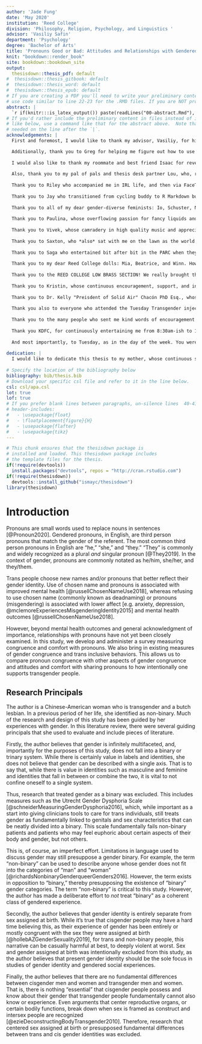 ```yaml
---
author: 'Jade Fung'
date: 'May 2020'
institution: 'Reed College'
division: 'Philosophy, Religion, Psychology, and Linguistics '
advisor: 'Vasiliy Safin'
department: 'Psychology'
degree: 'Bachelor of Arts'
title: 'Pronouns Good or Bad: Attitudes and Relationships with Gendered Pronouns in Gender-Diverse Undergraduates'
knit: "bookdown::render_book"
site: bookdown::bookdown_site
output: 
  thesisdown::thesis_pdf: default
#  thesisdown::thesis_gitbook: default
#  thesisdown::thesis_word: default
#  thesisdown::thesis_epub: default
# If you are creating a PDF you'll need to write your preliminary content (e.g., abstract, acknowledgements) here or
# use code similar to line 22-23 for the .RMD files. If you are NOT producing a PDF, you can delete or silence lines 21-32 in this YAML header.
abstract: |
  `r if(knitr:::is_latex_output()) paste(readLines("00-abstract.Rmd"), collapse = '\n  ')`
# If you'd rather include the preliminary content in files instead of inline
# like below, use a command like that for the abstract above.  Note that a tab is 
# needed on the line after the `|`.
acknowledgements: |
  First and foremost, I would like to thank my advisor, Vasiliy, for his patience and continuous support as I changed the scope of my thesis over and over, well into February. Also go us for getting the biggest sample size in a thesis, maybe ever?

  Additionally, thank you to Greg for helping me figure out how to use magic i.e. use PCA, which I think most people will probably end up thinking is magic but whatever. It's just an undergraduate thesis. Sorry that I stopped coming to class but still came to your office hour for thesis help haha.
  
  I would also like to thank my roommate and best friend Isaac for revealing to me the true, nefarious purpose of homosexuality, which I am now sworn to take to the grave without telling another soul. Also thanks for cooking me dinner almost every day for that two week period where I didn't go to class and just worked on my thesis and talked about girls. You are the truly the best fag a dyke could ask for. 
  
  Also, thank you to my pal of pals and thesis desk partner Lou, who, regardless of the pronouns I was in to, was always by side and down to banter in a variety of accents and codes for four straight years! Four years! Alright! Cheerio! 
  
  Thank you to Riley who accompanied me in IRL life, and then via FaceTime as the pandemic fell over Oregon, in my descent into madness as I began realizing that, while the semester was ending, the completion thesis was not. You're quite funny *very* pretty, *even* for a tranny. See you tomorrow. 
  
  Thank you to Jay who transitioned from cycling buddy to R Markdown buddy as you graduated and I started thesis. Hopefully we can detransition soon. 
  
  Thank you to all of my dear gender-diverse feminists: Io, Schuster, Nell, and Zoe. While I don't think we actually settled on a definition of "gender diverse," I'm glad that we were able to exercise that term enough for me to feel confident using it in my thesis title and never define it in the text. 
  
  Thank you to Paulina, whose overflowing passion for fancy liquids and weird modern classical music knows no geographical bounds i.e. not Oregon i.e. Chicago. Let's do that again sometime. 
  
  Thank you to Vivek, whose camradery in high quality music and appreciation for Paul was a continuous sorce of joy over the years. It's a shame you chose the worse major—neuroscience—so we'll never truly be on equal footing, but I see you and I appreciate you. Also thanks for your short-lived TA role with Beef Tip helping us teach Ophelia to press the lever on her *other* right. 
  
  Thank you to Saxton, who *also* sat with me on the lawn as the world switched up it vibes. Because I got an extension on my thesis, I have the privlege of ripping your acknowledgement text for mine. 
  
  Thank you to Saga who entertained bit after bit in the PARC when they really had no choice because they were at work. Also thank you for finally revealing the author's rhetorical purpose in your thesis. While I don't personally grasp what "g\*y s\*x" means, I trust you and the personal significance it holds for you. 
  
  Thank you to my dear Reed College dolls: Mia, Beatrice, and Winn. How very feminist of us to queer higher-ed and our small liberal arts college in the Portland Northwest by transitioning while studying. Stunning. 
  
  Thank you to the REED COLLEGE LOW BRASS SECTION! We really brought that Reed College sound for FOUR YEARS in a row! Don't you all remember four years ago? With Yuan? Anyone? Thank you to all of the Low Brass underclassmen, Henry, Jon, and Gloria, who bought Ryen and I pizza seemingly every night this semester until the 2019–20 coronavirus pandemic put a halt to all of that. 
  
  Thank you to Kristin, whose continuous encouragement, support, and interest in my work in and out of the mLab pushed me to new levels. 
  
  Thank you to Dr. Kelly "Preisdent of Solid Air" Chacón PhD Esq., whose, frankly, *rediculous* tollerance of my bits blossomed into a wonderful friendship. In your own words, I now know neither physics nor chemistry. But, I have a friend. Additionally, thank you to Luke and Pax for your impressive and continuous commitment to the bit. Also hi Alex!
  
  Thank you also to everyone who attended the Tuesday Transgender injection Zoom meeting, including Benjamin, Shaan, Iris, Maddox, Beq, Winn, and August. How cool of us to be transgender in the time of COVID.
  
  Thank you to the many people who sent me kind words of encouragement when I was frustrated that the pronouns just weren't adding up. There are too many of you to thank, but I appreciate all of you and you help lift this thesis to what it is today. 
  
  Thank you KDFC, for continuously entertaining me from 8:30am-ish to 10-10:30-ish every day for the past four years. I have but one small suggestion: please replace the Classical Commuter Quiz and the Musical Blind Date with additional segments of Mozart in the Morning, they are not necessary and Mozart is better. Thanks.
  
  And most importantly, to Tuesday, as in the day of the week. You were always there for me. Truly you make the natiform indent in meaning that falls between Monday and Wednesday. Thanks, Tuesday.
  
dedication: |
  I would like to dedicate this thesis to my mother, whose continuous support in every part of my life has made this thesis and so much more possible. I love you, mom. 
  
# Specify the location of the bibliography below
bibliography: bib/thesis.bib
# Download your specific csl file and refer to it in the line below.
csl: csl/apa.csl
lot: true
lof: true
# If you prefer blank lines between paragraphs, un-silence lines  40-41 (this requires package tikz)
# header-includes:
#   - \usepackage{float}
#   - \floatplacement{figure}{H}
#   - \usepackage{flafter}
#   - \usepackage{tikz}
---
```


<!--
Above is the YAML (YAML Ain't Markup Language) header that includes a lot of metadata used to produce the document.  Be careful with spacing in this header!

If you'd prefer to not include a Dedication, for example, simply delete the section entirely, or silence (add #) them. 

If you have other LaTeX packages you would like to include, delete the # before header-includes and list the packages after hyphens on new lines.

If you'd like to include a comment that won't be produced in your resulting file enclose it in a block like this.

If you receive a duplicate label error after knitting, make sure to delete the index.Rmd file and then knit again.
-->

```r
# This chunk ensures that the thesisdown package is
# installed and loaded. This thesisdown package includes
# the template files for the thesis.
if(!require(devtools))
  install.packages("devtools", repos = "http://cran.rstudio.com")
if(!require(thesisdown))
  devtools::install_github("ismayc/thesisdown")
library(thesisdown)
```

<!-- On ordering the chapter files:
There are two options:
1. Name your chapter files in the order in which you want them to appear (e.g., 01-Intro, 02-Data, 03-Conclusions). 
2. Otherwise, you can specify the order in which they appear in the _bookdown.yml (for PDF only).

Do not include 00(two-hyphens)prelim.Rmd and 00-abstract.Rmd in the YAML file--they are handled in the YAML above differently for the PDF version.
-->

<!-- The {.unnumbered} option here means that the introduction will be "Chapter 0." You can also use {-} for no numbers
on chapters.
-->

# Introduction {.unnumbered}

Pronouns are small words used to replace nouns in sentences [@Pronoun2020]. Gendered pronouns, in English, are third person pronouns that match the gender of the referent. The most common third person pronouns in English are "he," "she," and "they." "They" is commonly and widely recognized as a plural *and* singular pronoun [@They2019]. In the context of gender, pronouns are commonly notated as he/him, she/her, and they/them. 

Trans people choose new names and/or pronouns that better reflect their gender identity. Use of chosen name and pronouns is associated with improved mental health [@russellChosenNameUse2018], whereas refusing to use chosen name (commonly known as deadnaming) or pronouns (misgendering) is associated with lower affect [e.g. anxiety, depression, @mclemoreExperiencesMisgenderingIdentity2015] and mental health outcomes [@russellChosenNameUse2018]. 

However, beyond mental health outcomes and general acknowledgment of importance, relationships with pronouns have not yet been closely examined. In this study, we develop and administer a survey measuring congruence and comfort with pronouns. We also bring in existing measures of gender congruence and trans inclusive behaviors. This allows us to compare pronoun congruence with other aspects of gender congruence and attitudes and comfort with sharing pronouns to how intentionally one supports transgender people.

## Research Principals

The author is a Chinese-American woman who is transgender and a butch lesbian. In a previous period of her life, she identified as non-binary. Much of the research and design of this study has been guided by her experiences with gender. In this literature review, there were several guiding principals that she used to evaluate and include pieces of literature. 

Firstly, the author believes that gender is infinitely multifaceted, and, importantly for the purposes of this study, does not fall into a binary or trinary system. While there is certainly value in labels and identities, she does not believe that gender can be described with a single axis. That is to say that, while there is value in identities such as masculine and feminine and identities that fall in between or combine the two, it is vital to not confine oneself to a single system. 

Thus, research that treated gender as a binary was excluded. This includes measures such as the Utrecht Gender Dysphoria Scale [@schneiderMeasuringGenderDysphoria2016], which, while important as a start into giving clinicians tools to care for trans individuals, still treats gender as fundamentally linked to genitals and sex characteristics that can be neatly divided into a binary. This scale fundamentally fails non-binary patients and patients who may feel euphoric about certain aspects of their body and gender, but not others. 

This is, of course, an imperfect effort. Limitations in language used to discuss gender may still presuppose a gender binary. For example, the term "non-binary" can be used to describe anyone whose gender does not fit into the categories of "man" and "woman" [@richardsNonbinaryGenderqueerGenders2016]. However, the term exists in opposition to "binary," thereby presupposing the existence of "binary" gender categories. The term "non-binary" is critical to this study. However, the author has made a deliberate effort to *not* treat "binary" as a coherent class of gendered experience. 

Secondly, the author believes that gender identity is entirely separate from sex assigned at birth. While it's true that cisgender people may have a hard time believing this, as their experience of gender has been entirely or mostly congruent with the sex they were assigned at birth [@hollebAZGenderSexuality2019], for trans and non-binary people, this narrative can be casually harmful at best, to deeply violent at worst. Sex and gender assigned at birth was intentionally excluded from this study, as the author believes that present gender identity should be the sole focus in studies of gender identity and gendered social experiences. 

Finally, the author believes that there are no fundamental differences between cisgender men and women and transgender men and women. That is, there is nothing "essential" that cisgender people possess and know about their gender that transgender people fundamentally cannot also know or experience. Even arguments that center reproductive organs, or certain bodily functions, break down when sex is framed as construct and intersex people are recognized [@ezieDeconstructingBodyTransgender2010]. Therefore, research that centered sex assigned at birth or presupposed fundamental differences between trans and cis gender identities was excluded. 
